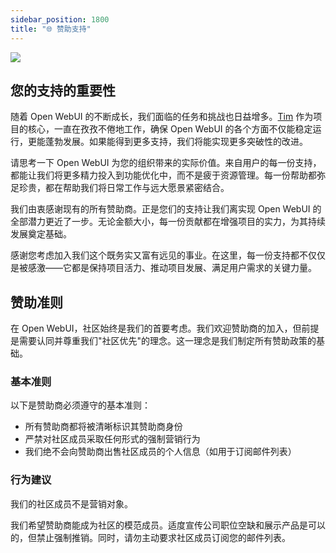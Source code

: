 ```yaml
---
sidebar_position: 1800
title: "🌐 赞助支持"
---
```


[![](https://img.shields.io/static/v1?label=Sponsor&message=%E2%9D%A4&logo=GitHub&color=%23fe8e86)](https://github.com/sponsors/tjbck)

## 您的支持的重要性

随着 Open WebUI 的不断成长，我们面临的任务和挑战也日益增多。[Tim](/team) 作为项目的核心，一直在孜孜不倦地工作，确保 Open WebUI 的各个方面不仅能稳定运行，更能蓬勃发展。如果能得到更多支持，我们将能实现更多突破性的改进。

请思考一下 Open WebUI 为您的组织带来的实际价值。来自用户的每一份支持，都能让我们将更多精力投入到功能优化中，而不是疲于资源管理。每一份帮助都弥足珍贵，都在帮助我们将日常工作与远大愿景紧密结合。

我们由衷感谢现有的所有赞助商。正是您们的支持让我们离实现 Open WebUI 的全部潜力更近了一步。无论金额大小，每一份贡献都在增强项目的实力，为其持续发展奠定基础。

感谢您考虑加入我们这个既务实又富有远见的事业。在这里，每一份支持都不仅仅是被感激——它都是保持项目活力、推动项目发展、满足用户需求的关键力量。

## 赞助准则

在 Open WebUI，社区始终是我们的首要考虑。我们欢迎赞助商的加入，但前提是需要认同并尊重我们"社区优先"的理念。这一理念是我们制定所有赞助政策的基础。

### 基本准则

以下是赞助商必须遵守的基本准则：

- 所有赞助商都将被清晰标识其赞助商身份
- 严禁对社区成员采取任何形式的强制营销行为
- 我们绝不会向赞助商出售社区成员的个人信息（如用于订阅邮件列表）

### 行为建议

我们的社区成员不是营销对象。

我们希望赞助商能成为社区的模范成员。适度宣传公司职位空缺和展示产品是可以的，但禁止强制推销。同时，请勿主动要求社区成员订阅您的邮件列表。
